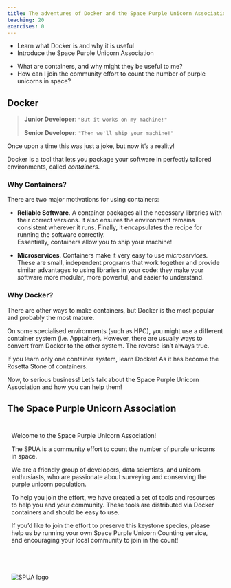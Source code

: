 ```yaml
---
title: The adventures of Docker and the Space Purple Unicorn Association
teaching: 20
exercises: 0
---
```


::::::::::::::::::::::::::::::::::::::: objectives
- Learn what Docker is and why it is useful
- Introduce the Space Purple Unicorn Association
::::::::::::::::::::::::::::::::::::::::::::::::::

:::::::::::::::::::::::::::::::::::::::: questions
- What are containers, and why might they be useful to me?
- How can I join the community effort to count the number of purple unicorns in space?
::::::::::::::::::::::::::::::::::::::::::::::::::

## Docker

> **Junior Developer**: `"But it works on my machine!"`
>
> **Senior Developer**: `"Then we'll ship your machine!"`
<!-- ![](fig/ship.png){alt="- But it works on my machine! - Then we'll ship your machine!"} -->

Once upon a time this was just a joke, but now it's a reality!

Docker is a tool that lets you package your software in perfectly tailored environments, called *containers*.

### Why Containers?

There are two major motivations for using containers:

- **Reliable Software**.
  A container packages all the necessary libraries with their correct versions.
  It also ensures the environment remains consistent wherever it runs.
  Finally, it encapsulates the recipe for running the software correctly.  
  Essentially, containers allow you to ship your machine!

- **Microservices**.
  Containers make it very easy to use *microservices*.
  These are small, independent programs that work together and provide similar advantages to using libraries in your code:
  they make your software more modular, more powerful, and easier to understand.

### Why Docker?

There are other ways to make containers, but Docker is the most popular and probably the most mature.

On some specialised environments (such as HPC), you might use a different container system (i.e. Apptainer).
However, there are usually ways to convert from Docker to the other system.
The reverse isn't always true.

If you learn only one container system, learn Docker! As it has become the Rosetta Stone of containers.

Now, to serious business! Let's talk about the Space Purple Unicorn Association and how you can help them!

## The Space Purple Unicorn Association

<div class="columns" style="display: flex; flex-wrap: wrap;">
<div class="column" style="flex: 3; padding: 10px; box-sizing: border-box; min-width: 300px;">

Welcome to the Space Purple Unicorn Association!

The SPUA is a community effort to count the number of purple unicorns in space.

We are a friendly group of developers, data scientists, and unicorn enthusiasts,
who are passionate about surveying and conserving the purple unicorn population.

To help you join the effort, we have created a set of tools and resources to help you and your community.
These tools are distributed via Docker containers and should be easy to use.

If you'd like to join the effort to preserve this keystone species,
please help us by running your own Space Purple Unicorn Counting service,
and encouraging your local community to join in the count!

</div>
<div class="column" style="flex: 2; padding: 10px; box-sizing: border-box; min-width: 300px;">

![](fig/SPUA/SPUA_logo.png){alt="SPUA logo"}

</div>
</div>

